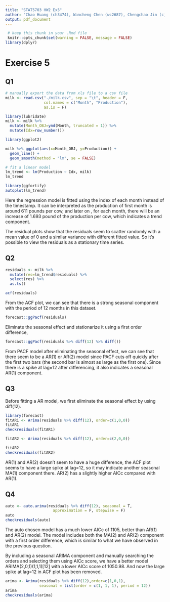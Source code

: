 ```yaml
---
title: "STAT5703 HW2 Ex5"
author: "Chao Huang (ch3474), Wancheng Chen (wc2687), Chengchao Jin (cj2628)"
output: pdf_document
---
```


```r
 # keep this chunk in your .Rmd file
 knitr::opts_chunk$set(warning = FALSE, message = FALSE)
library(dplyr)
```

# Exercise 5

## Q1

```r
# manually export the data from xls file to a csv file
milk <- read.csv("./milk.csv", sep = "\t", header = F, 
                 col.names = c("Month", "Production"), 
                 as.is = F)
```

```r
library(lubridate)
milk <- milk %>% 
  mutate(Month_OBJ=ymd(Month, truncated = 1)) %>% 
  mutate(Idx=row_number())

library(ggplot2)

milk %>% ggplot(aes(x=Month_OBJ, y=Production)) + 
  geom_line() + 
  geom_smooth(method = "lm", se = FALSE)
```

```r
# fit a linear model
lm_trend <- lm(Production ~ Idx, milk)
lm_trend
```

```r
library(ggfortify)
autoplot(lm_trend)
```

Here the regression model is fitted using the index of each month instead of the timestamp. It can be interpreted as the production of first month is around 611 pounds per cow, and later on , for each month, there will be an increase of 1.693 pound of the production per cow, which indicates a trend component.

The residual plots show that the residuals seem to scatter randomly with a mean value of 0 and a similar variance with different fitted value. So it's possible to view the residuals as a stationary time series.

## Q2

```r
residuals <- milk %>% 
  mutate(res=lm_trend$residuals) %>% 
  select(res) %>% 
  as.ts()

acf(residuals)
```

From the ACF plot, we can see that there is a strong seasonal component with the period of 12 months in this dataset.

```r
forecast::ggPacf(residuals)
```

Eliminate the seasonal effect and stationarize it using a first order difference,

```r
forecast::ggPacf(residuals %>% diff(12) %>% diff())
```

From PACF model after eliminating the seasonal effect, we can see that there seem to be a AR(1) or AR(2) model since PACF cuts off quickly after the first two bars (the second bar is almost as large as the first one). Since there is a spike at lag=12 after differencing, it also indicates a seasonal AR(1) component.

## Q3

Before fitting a AR model, we first eliminate the seasonal effect by using diff(12).

```r
library(forecast)
fitAR1 <- Arima(residuals %>% diff(12), order=c(1,0,0))
fitAR1
checkresiduals(fitAR1)
```

```r
fitAR2 <- Arima(residuals %>% diff(12), order=c(2,0,0))

fitAR2
checkresiduals(fitAR2)
```

AR(1) and AR(2) doesn't seem to have a huge difference, the ACF plot seems to have a large spike at lag=12, so it may indicate another seasonal MA(1) component there. AR(2) has a slightly higher AICc compared with AR(1).

## Q4

```r
auto <- auto.arima(residuals %>% diff(12), seasonal = T, 
                     approximation = F, stepwise = F)
auto
checkresiduals(auto)
```

The auto chosen model has a much lower AICc of 1105, better than AR(1) and AR(2) model. The model includes both the MA(2) and AR(2) component with a first order difference, which is similar to what we have observed in the previous question.

By including a seasonal ARIMA component and manually searching the orders and selecting them using AICc score, we have a better model ARIMA(2,0,1)(1,1,1)[12] with a lower AICc score of 1050.98. And now the large spike at lag=12 in ACF plot has been removed. 

```r
arima <- Arima(residuals %>% diff(12),order=c(1,0,1),
               seasonal = list(order = c(1, 1, 1), period = 12))
arima
checkresiduals(arima)
```

